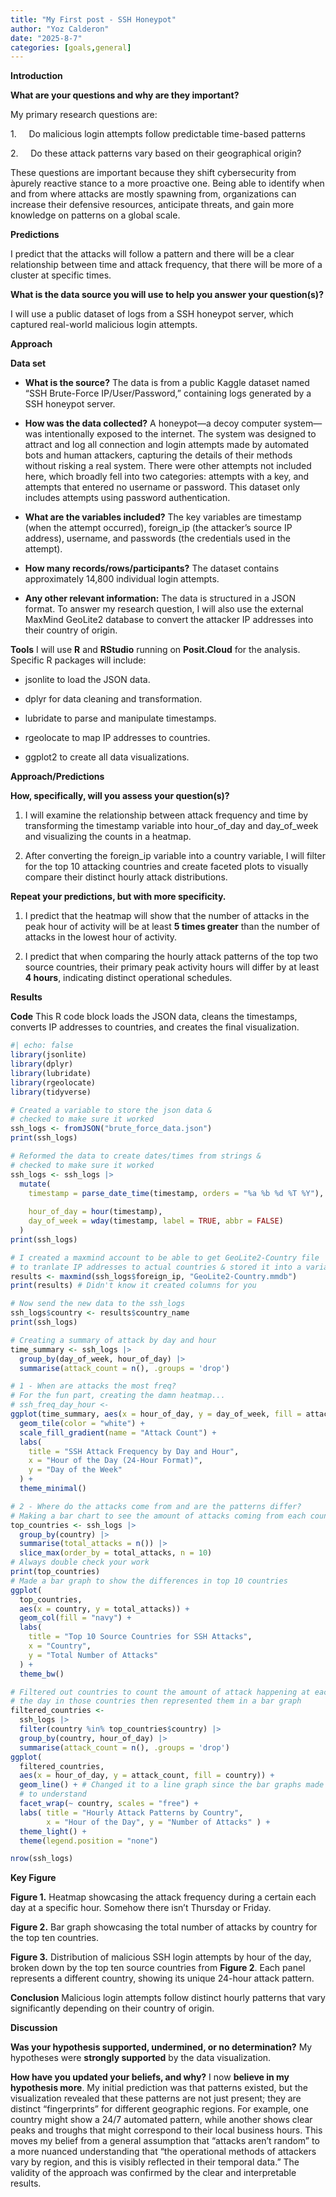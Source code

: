 ```yaml
---
title: "My First post - SSH Honeypot"
author: "Yoz Calderon"
date: "2025-8-7"
categories: [goals,general]
---
```


**Introduction**

**What are your questions and why are they important?**

My primary research questions are:

1.     Do malicious login attempts follow predictable time-based patterns

2.     Do these attack patterns vary based on their geographical origin?

These questions are important because they shift cybersecurity from àpurely reactive stance to a more proactive one. Being able to identify when and from where attacks are mostly spawning from, organizations can increase their defensive resources, anticipate threats, and gain more knowledge on patterns on a global scale.

**Predictions**

I predict that the attacks will follow a pattern and there will be a clear relationship between time and attack frequency, that there will be more of a cluster at specific times.

**What is the data source you will use to help you answer your question(s)?**

I will use a public dataset of logs from a SSH honeypot server, which captured real-world malicious login attempts.

**Approach**

**Data set**

-   **What is the source?** The data is from a public Kaggle dataset named "SSH Brute-Force IP/User/Password," containing logs generated by a SSH honeypot server.

-   **How was the data collected?** A honeypot—a decoy computer system—was intentionally exposed to the internet. The system was designed to attract and log all connection and login attempts made by automated bots and human attackers, capturing the details of their methods without risking a real system. There were other attempts not included here, which broadly fell into two categories: attempts with a key, and attempts that entered no username or password. This dataset only includes attempts using password authentication.

-   **What are the variables included?** The key variables are timestamp (when the attempt occurred), foreign_ip (the attacker's source IP address), username, and passwords (the credentials used in the attempt).

-   **How many records/rows/participants?** The dataset contains approximately 14,800 individual login attempts.

-   **Any other relevant information:** The data is structured in a JSON format. To answer my research question, I will also use the external MaxMind GeoLite2 database to convert the attacker IP addresses into their country of origin.

**Tools** I will use **R** and **RStudio** running on **Posit.Cloud** for the analysis. Specific R packages will include:

-   jsonlite to load the JSON data.

-   dplyr for data cleaning and transformation.

-   lubridate to parse and manipulate timestamps.

-   rgeolocate to map IP addresses to countries.

-   ggplot2 to create all data visualizations.

**Approach/Predictions**

**How, specifically, will you assess your question(s)?**

1.  I will examine the relationship between attack frequency and time by transforming the timestamp variable into hour_of_day and day_of_week and visualizing the counts in a heatmap.

2.  After converting the foreign_ip variable into a country variable, I will filter for the top 10 attacking countries and create faceted plots to visually compare their distinct hourly attack distributions.

**Repeat your predictions, but with more specificity.**

1.  I predict that the heatmap will show that the number of attacks in the peak hour of activity will be at least **5 times greater** than the number of attacks in the lowest hour of activity.

2.  I predict that when comparing the hourly attack patterns of the top two source countries, their primary peak activity hours will differ by at least **4 hours**, indicating distinct operational schedules.

**Results**

**Code** This R code block loads the JSON data, cleans the timestamps, converts IP addresses to countries, and creates the final visualization.

```r
#| echo: false
library(jsonlite)
library(dplyr)
library(lubridate)
library(rgeolocate)
library(tidyverse)

# Created a variable to store the json data & 
# checked to make sure it worked
ssh_logs <- fromJSON("brute_force_data.json")
print(ssh_logs)

# Reformed the data to create dates/times from strings & 
# checked to make sure it worked
ssh_logs <- ssh_logs |>
  mutate(
    timestamp = parse_date_time(timestamp, orders = "%a %b %d %T %Y"),
    
    hour_of_day = hour(timestamp),
    day_of_week = wday(timestamp, label = TRUE, abbr = FALSE)
  )
print(ssh_logs)

# I created a maxmind account to be able to get GeoLite2-Country file 
# to tranlate IP addresses to actual countries & stored it into a variable
results <- maxmind(ssh_logs$foreign_ip, "GeoLite2-Country.mmdb")
print(results) # Didn't know it created columns for you

# Now send the new data to the ssh_logs
ssh_logs$country <- results$country_name
print(ssh_logs)

# Creating a summary of attack by day and hour 
time_summary <- ssh_logs |> 
  group_by(day_of_week, hour_of_day) |>
  summarise(attack_count = n(), .groups = 'drop')

# 1 - When are attacks the most freq?
# For the fun part, creating the damn heatmap...
# ssh_freq_day_hour <-
ggplot(time_summary, aes(x = hour_of_day, y = day_of_week, fill = attack_count)) + 
  geom_tile(color = "white") + 
  scale_fill_gradient(name = "Attack Count") + 
  labs(
    title = "SSH Attack Frequency by Day and Hour",
    x = "Hour of the Day (24-Hour Format)",
    y = "Day of the Week"
  ) + 
  theme_minimal()

# 2 - Where do the attacks come from and are the patterns differ?
# Making a bar chart to see the amount of attacks coming from each country 
top_countries <- ssh_logs |>
  group_by(country) |>
  summarise(total_attacks = n()) |>
  slice_max(order_by = total_attacks, n = 10)
# Always double check your work
print(top_countries)
# Made a bar graph to show the differences in top 10 countries
ggplot(
  top_countries, 
  aes(x = country, y = total_attacks)) +
  geom_col(fill = "navy") +
  labs(
    title = "Top 10 Source Countries for SSH Attacks",
    x = "Country",
    y = "Total Number of Attacks"
  ) +
  theme_bw()

# Filtered out countries to count the amount of attack happening at each hour of 
# the day in those countries then represented them in a bar graph
filtered_countries <- 
  ssh_logs |>
  filter(country %in% top_countries$country) |>
  group_by(country, hour_of_day) |>
  summarise(attack_count = n(), .groups = 'drop') 
ggplot(
  filtered_countries,
  aes(x = hour_of_day, y = attack_count, fill = country)) + 
  geom_line() + # Changed it to a line graph since the bar graphs made it hard  
  # to understand 
  facet_wrap(~ country, scales = "free") + 
  labs( title = "Hourly Attack Patterns by Country", 
        x = "Hour of the Day", y = "Number of Attacks" ) + 
  theme_light() + 
  theme(legend.position = "none") 

nrow(ssh_logs)
```

**Key Figure**

**Figure 1.** Heatmap showcasing the attack frequency during a certain each day at a specific hour. Somehow there isn’t Thursday or Friday.

**Figure 2.** Bar graph showcasing the total number of attacks by country for the top ten countries.

**Figure 3.** Distribution of malicious SSH login attempts by hour of the day, broken down by the top ten source countries from **Figure 2**. Each panel represents a different country, showing its unique 24-hour attack pattern.

**Conclusion** Malicious login attempts follow distinct hourly patterns that vary significantly depending on their country of origin.

**Discussion**

**Was your hypothesis supported, undermined, or no determination?** My hypotheses were **strongly supported** by the data visualization.

**How have you updated your beliefs, and why?** I now **believe in my hypothesis more**. My initial prediction was that patterns existed, but the visualization revealed that these patterns are not just present; they are distinct "fingerprints" for different geographic regions. For example, one country might show a 24/7 automated pattern, while another shows clear peaks and troughs that might correspond to their local business hours. This moves my belief from a general assumption that "attacks aren't random" to a more nuanced understanding that "the operational methods of attackers vary by region, and this is visibly reflected in their temporal data." The validity of the approach was confirmed by the clear and interpretable results.

